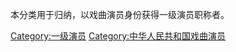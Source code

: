 本分类用于归纳，以戏曲演员身份获得一级演员职称者。

[[Category:一级演员|Category:一级演员]]
[[Category:中华人民共和国戏曲演员|Category:中华人民共和国戏曲演员]]